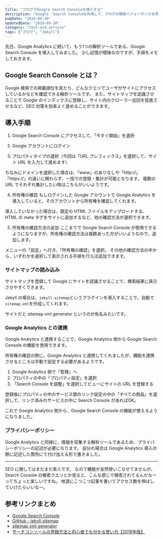 ```yaml
---
title: "ブログでGoogle Search Consoleを導入する"
description: "Google  Search Consoleを利用して、ブログの検索パフォーマンスを見られるようにする手順"
pubDate: "2019-09-30"
updatedDate: "2019-09-30"
category: "tool-and-service"
tags: ["ブログ", "Jekyll"]
---
```


先日、Google Analytics に続いて、もう1つの解析ツールである、Google Search Console を導入してみました。
少し記憶が曖昧なのですが、手順をメモしておきます。


## Google Search Console とは？
<OG url="https://search.google.com/search-console/about?hl=ja" />

Google 検索での掲載順位を見たり、どんなクエリでユーザがサイトにアクセスしているかなどを確認できる解析ツールです。
また、サイトマップを認識させることで Google のインデックスに登録し、サイト内のクローラー巡回を促進させるなど、SEO 対策を効率よく進めることができます。

## 導入手順
1. Google Search Console にアクセスして、「今すぐ開始」を選択

<ImageWrapper className="w-[80%]" src="screenshots/2019/google-search-console/search-console-top.png" alt="Google Search Console トップ画面" />

2. Google アカウントにログイン

3. プロパティタイプの選択（今回は「URL プレフィックス」を選択して、サイト URL を入力して進めます）
<ImageWrapper className="w-[80%]" src="screenshots/2019/google-search-console/select-type.png" alt="プロパティタイプの選択画面" />

ちなみにドメインを選択した場合は、「www」のありなしや「http://」「https://」の違いに関わらず、一括での登録・集計が可能となります。
複数の URL でそれぞれ集計したい時はこちらがいいようです。

4. 所有権の確認
   もしログインした Google アカウントで Google Analytics を導入していると、そのアカウントから所有権を確認してくれます。
<ImageWrapper className="w-[80%]" src="screenshots/2019/google-search-console/check-domain.png" alt="所有権をGoogle Analyticsから確認した画面" />

導入していなかった場合は、既定の HTML ファイルをアップロードする、HTML の meta タグをサイトに追加するなど、他の確認方法が選択できます。

5. 所有権の確認方法の追加
ここまでで Google Search Console が使用できるようになりますが、所有権の確認方法は複数あった方がいいようなので、追加します。

メニューの「設定」へ行き、「所有権の確認」を選択。
その他の確認方法の中から、いずれかを選択して表示される手順を行えば追加できます。

### サイトマップの読み込み
サイトマップを登録して Google にサイトを認識させることで、検索結果に表示させやすくできます。

<ImageWrapper className="w-[80%]" src="screenshots/2019/google-search-console/search-console-sitemap.png" alt="Google Search Consoleにサイトマップを登録" />

Jekyll の場合は、`jekyll-sitemap`というプラグインを導入することで、自動で`sitemap.xml`を作成してくれます。
<OG url="https://github.com/jekyll/jekyll-sitemap" />

サイトだと sitemap xml generator というのが有名みたいです。
<OG url="https://www.xml-sitemaps.com" />

### Google Analytics との連携
Google Analytics と連携することで、Google Analytics 側から Google Search Console の機能を使用できます。

所有権の確認の際に、Google Analytics と連携してくれましたが、機能を連携させるところは手動で設定する必要があるようです。

1. Google Analytics 側で「管理」へ
2. プロパティの中の「プロパティ設定」を選択
3. 「Search Console を調整」を選択してビューにサイトの URL を登録する

登録後にプロパティの中のサービス間のリンク設定の中の「すべての商品」を選択して、リンク済みのサービスの中に Search Console があればOK。
<ImageWrapper className="w-[80%]" src="screenshots/2019/google-search-console/analytics-link.png" alt="Google Analyticsと他サービスとのリンク状況" />

これで Google Analytics 側から、Google Search Console の機能が使えるようになりました。
<ImageWrapper className="w-[80%]" src="screenshots/2019/google-search-console/analytics-search-console.png" alt="Google Analytics側からGoogle Search Consoleの機能を使用" />

### プライバシーポリシー
Google Analytics と同様に、情報を収集する解析ツールであるため、プライバシーポリシーの記述が必要になります。
自分の場合は Google Analytics 導入の際に記述した箇所にて付け加える形で書きました。

---
SEO に関してはまだまだ素人です。
なので機能が全然使いこなせてませんが、Search Console の検索クエリとか見ると、こんな感じで検索されてるんだなーってちょっと楽しいですね。
地道にこつこつ記事を書いてアクセス数を伸ばしていけたらいいなー。

## 参考リンクまとめ
- [Google Search Console](https://search.google.com/search-console/about?hl=ja)
- [GitHub - jekyll-sitemap](https://github.com/jekyll/jekyll-sitemap)
- [sitemap xml generator](https://www.xml-sitemaps.com/)
- [サーチコンソールの登録方法と初心者でも分かる使い方【2019年版】](https://liskul.com/search-console-2-13563)
